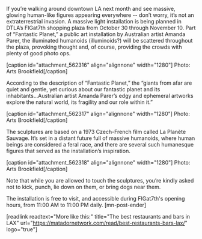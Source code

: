 If you’re walking around downtown LA next month and see massive, glowing human-like figures appearing everywhere -- don’t worry, it’s not an extraterrestrial invasion. A massive light installation is being planned in DTLA’s FIGat7th shopping plaza from October 30 through November 10. Part of “Fantastic Planet,” a public art installation by Australian artist Amanda Parer, the illuminated humanoids (illuminoids?) will be scattered throughout the plaza, provoking thought and, of course, providing the crowds with plenty of good photo ops.

[caption id="attachment_562316" align="alignnone" width="1280"] Photo: Arts Brookfield[/caption]

According to the description of “Fantastic Planet,” the “giants from afar are quiet and gentle, yet curious about our fantastic planet and its inhabitants...Australian artist Amanda Parer’s edgy and ephemeral artworks explore the natural world, its fragility and our role within it.”

[caption id="attachment_562317" align="alignnone" width="1280"] Photo: Arts Brookfield[/caption]

The sculptures are based on a 1973 Czech-French film called La Planète Sauvage. It’s set in a distant future full of massive humanoids, where human beings are considered a feral race, and there are several such humanesque figures that served as the installation’s inspiration.  

[caption id="attachment_562318" align="alignnone" width="1280"] Photo: Arts Brookfield[/caption]

Note that while you are allowed to touch the sculptures, you’re kindly asked not to kick, punch, lie down on them, or bring dogs near them. 

The installation is free to visit, and accessible during FIGat7th's opening hours, from 11:00 AM to 11:00 PM daily. [mn-post-ender]

[readlink readtext="More like this:" title="The best restaurants and bars in LAX"  url="https://matadornetwork.com/read/best-restaurants-bars-lax/" logo="true"]